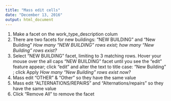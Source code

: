 ```yaml
---
title: "Mass edit cells"
date: "December 13, 2016"
output: html_document
---
```


1. Make a facet on the work_type_description colum
2. There are two facets for new buildings:  “NEW BUILDING” and “New Building”
*How many “NEW BUILDING” rows exist; how many “New Building” rows exist?*
3. Select “NEW BUILDING” facet, limiting to 3 matching rows.  Hover your mouse over the all caps “NEW BUILDING” facet until you see the “edit” feature appear; click “edit” and alter the text to title case:  “New Building” ; click Apply
*How many “New Building” rows exist now?*
4. Mass edit “OTHER” & “Other” so they have the same value
5. Mass edit “ALTERNATIONS/REPAIRS” and “Alternations/repairs” so they have 
the same value
6. Click “Remove All” to remove the facet
